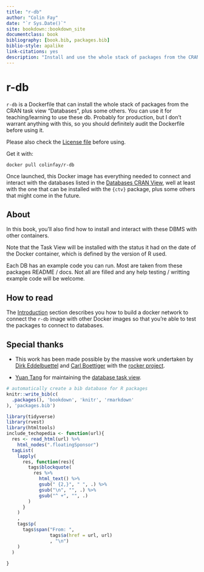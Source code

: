 ```yaml
--- 
title: "r-db"
author: "Colin Fay"
date: "`r Sys.Date()`"
site: bookdown::bookdown_site
documentclass: book
bibliography: [book.bib, packages.bib]
biblio-style: apalike
link-citations: yes
description: "Install and use the whole stack of packages from the CRAN task view \"Databases\", plus some others. Probably for teaching purpose."
---
```


# r-db {-}

`r-db` is a Dockerfile that can install the whole stack of packages from the CRAN task view "Databases", plus some others. You can use it for teaching/learning to use these db. Probably for production, but I don't warrant anything with this, so you should definitely audit the Dockerfile before using it. 

Please also check the [License file](https://github.com/ColinFay/r-db/blob/master/LICENSE) before using.

Get it with:

```
docker pull colinfay/r-db
```

Once launched, this Docker image has everything needed to connect and interact with the databases listed in the [Databases CRAN View](https://cran.r-project.org/web/views/Databases.html), well at least with the one that can be installed with the `{ctv}` package, plus some others that might come in the future.

## About {-}

In this book, you'll also find how to install and interact with these DBMS with other containers.

Note that the Task View will be installed with the status it had on the date of the Docker container, which is defined by the version of R used.

Each DB has an example code you can run. Most are taken from these packages README / docs. Not all are filled and any help testing / writting example code will be welcome.

## How to read {-}

The [Introduction](#intro) section describes you how to build a docker network to connect the `r-db` image with other Docker images so that you're able to test the packages to connect to databases. 

## Special thanks {-}

+ This work has been made possible by the massive work undertaken by [Dirk Eddelbuettel](http://dirk.eddelbuettel.com/) and [Carl Boettiger](https://www.carlboettiger.info/) with the [rocker project](https://www.rocker-project.org/).

+ [Yuan Tang](https://terrytangyuan.github.io/) for maintaining the [database task view](https://cran.r-project.org/web/views/Databases.html).

```r
# automatically create a bib database for R packages
knitr::write_bib(c(
  .packages(), 'bookdown', 'knitr', 'rmarkdown'
), 'packages.bib')
```

```r
library(tidyverse)
library(rvest)
library(htmltools)
include_techopedia <- function(url){
  res <- read_html(url) %>%
    html_nodes(".floatingSponsor") 
  tagList(
    lapply(
      res, function(res){
        tags$blockquote(
          res %>%
            html_text() %>%
            gsub(" {2,}", " ", .) %>%
            gsub("\n", "", .) %>%
            gsub("^ +", "", .)
        )
      }
    )
    , 
    tags$p(
      tags$span("From: ", 
                tags$a(href = url, url)
                , "\n")
    )
  )
  
}
```
